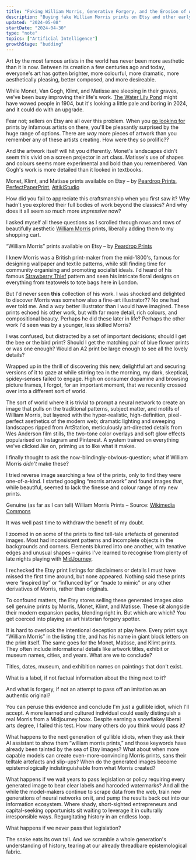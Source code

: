 ```yaml
---
title: "Faking William Morris, Generative Forgery, and the Erosion of Art History"
description: "Buying fake William Morris prints on Etsy and other early signs of epistemological collapse"
updated: "2024-05-08"
startDate: "2024-04-30"
type: "note"
topics: ["Artificial Intelligence"]
growthStage: "budding"
---
```


<IntroParagraph>

Art by the most famous artists in the world has never been more aesthetic than it is now. Between its creation a few centuries ago and today, everyone's art has gotten brighter, more colourful, more dramatic, more aesthetically pleasing, better composed, and more desireable.

</IntroParagraph>

While Monet, Van Gogh, Klimt, and Matisse are sleeping in their graves, we've been busy improving their life's work. [The Water Lily Pond](https://www.claude-monet.com/the-water-lily-pond.jsp) might have wowed people in 1904, but it's looking a little pale and boring in 2024, and it could do with an upgrade.

Fear not; sellers on Etsy are all over this problem. When you [go looking for](https://www.etsy.com/uk/search?q=classical+art+prints) prints by infamous artists on there, you'll be pleasantly surprised by the huge range of options. There are _way_ more pieces of artwork than you remember any of these artists creating. How were they so prolific??

And the artwork itself will hit you differently. Monet's landscapes didn't seem this vivid on a screen projector in art class. Matisse's use of shapes and colours seems more experimental and bold than you remembered. Van Gogh's work is more detailed than it looked in textbooks.

<ThreeColumn margin="0 auto 2rem">

<BasicImage src="/images/posts/generative-forgery/klimt1.webp" alt="Painting of flowers in a garden with the name Gustav Klimt in large letters below it"/>

<BasicImage src="/images/posts/generative-forgery/monet1.webp" alt="Painting of an ocean scene with the name Claude Monet in large letters above it"/>

<BasicImage src="/images/posts/generative-forgery/monet4.webp" alt="Painting of flowers by a pond with the name Monet in large letters below it"/>

<BasicImage src="/images/posts/generative-forgery/monet3.webp" alt="Painting of water lillies under a bridge with the name Claude Money in large letters above it"/>

<BasicImage src="/images/posts/generative-forgery/matisse1.webp" alt="Painting of a bright pink living room with a cat on the sofa with the name Henri Matisse in large letters above it"/>

<BasicImage src="/images/posts/generative-forgery/klimt2.webp" alt="Painting of flowers in a garden with the name Gustav Klimt in large letters below it"/>

</ThreeColumn>

<Subtext>Monet, Klimt, and Matisse prints available on Etsy – by [Peardrop Prints](https://www.etsy.com/uk/shop/PeardropPrints?listing_id=1602489177&from_page=listing&section_id=38048874), [PerfectPaperPrint](https://www.etsy.com/uk/shop/PerfectPaperPrint?listing_id=1605328144&from_page=listing), [AttikiStudio](https://www.etsy.com/uk/shop/AttikiStudio?listing_id=1696950873&from_page=listing&section_id=48258235)</Subtext>

<Spacer size="xs" />

How did you fail to appreciate this craftsmanship when you first saw it? Why hadn't you explored their full bodies of work beyond the classics? And why does it all seem so much more _impressive_ now?

I asked myself all these questions as I scrolled through rows and rows of beautifully aesthetic [William Morris](https://www.perplexity.ai/search/Who-is-William-aG1WY_btQMKu6Lx6zdWIpg) prints, liberally adding them to my shopping cart.

<TwoColumn>

<BasicImage src="/images/posts/generative-forgery/morris1.webp" alt="Illustration of birds and flowers"/>

<BasicImage src="/images/posts/generative-forgery/morris2.webp" alt="Illustration of two large, blue and white flowers"/>

<BasicImage src="/images/posts/generative-forgery/morris3.webp" alt="Illustration of bright oranges among blue and green leaves"/>

<BasicImage src="/images/posts/generative-forgery/morris4.webp" alt="Illustration of two birds facing one another surrounded by floral patterns and fruits"/>

</TwoColumn>

<Subtext>“William Morris” prints available on Etsy – by [Peardrop Prints](https://www.etsy.com/uk/shop/PeardropPrints?listing_id=1602489177&from_page=listing&section_id=44753402)</Subtext>

<Spacer size="xs" />


I knew Morris was a British print-maker from the mid-1800's, famous for designing wallpaper and textile patterns, while still finding time for community organising and promoting socialist ideals. I'd heard of his famous [Strawberry Thief](https://www.perplexity.ai/search/What-is-William-2nWwMLPwTQ.bWpub1ebjqg) pattern and seen his intricate floral designs on everything from teatowels to tote bags here in London.

But I'd never seen **this** collection of his work. I was shocked and delighted to discover Morris was somehow also a fine-art illustrator?? No one had ever told me. And a _way_ better illustrator than I would have imagined. These prints echoed his other work, but with far more detail, rich colours, and compositional beauty. Perhaps he did these later in life? Perhaps the other work I'd seen was by a younger, less skilled Morris?

I was confused, but distracted by a set of important decisions; should I get the bee or the bird print? Should I get the matching pair of blue flower prints or was one enough? Would an A2 print be large enough to see all the lovely details?

Wrapped up in the thrill of discovering this new, delightful art and securing versions of it to gaze at while stirring tea in the morning, my dark, skeptical, spidey-senses failed to engage. High on consumer dopamine and browsing picture frames, I forgot, for an important moment, that we recently crossed over into a different sort of world.

The sort of world where it is trivial to prompt a neural network to create an image that pulls on the traditional patterns, subject matter, and motifs of William Morris, but layered with the hyper-realistic, high-definition, pixel-perfect asethetics of the modern web; dramatic lighting and sweeping landscapes ripped from ArtStation, meticulously art-directed details from Wes Anderson film stills, the two-tone color overlays and soft glow effects popularised on Instagram and Pinterest. A system trained on everything we've clicked _like_ on, priming us to like what it makes.

I finally thought to ask the now-blindingly-obvious-question; what if William Morris _didn't_ make these? 

I tried reverse image searching a few of the prints, only to find they were one-of-a-kind. I started googling “morris artwork” and found images that, while beautiful, seemed to lack the finesse and colour range of my new prints.

<ThreeColumn margin="0 auto 2rem" maxWidth="1100px">

<BasicImage src="/images/posts/generative-forgery/real-morris1.webp" alt="Strawberry theif pattern by William Morris"/>

<BasicImage src="/images/posts/generative-forgery/real-morris2.webp" alt="Floral pattern by Wiliam Morris"/>

<BasicImage src="/images/posts/generative-forgery/real-morris3.webp" alt="Floral pattern by Wiliam Morris"/>

<BasicImage src="/images/posts/generative-forgery/real-morris4.webp" alt="Floral pattern by Wiliam Morris"/>

<BasicImage src="/images/posts/generative-forgery/real-morris5.webp" alt="Floral pattern by Wiliam Morris"/>

<BasicImage src="/images/posts/generative-forgery/real-morris6.webp" alt="Floral pattern by Wiliam Morris"/>

</ThreeColumn>

<Subtext>Genuine (as far as I can tell) William Morris Prints – Source: [Wikimedia Commons](https://commons.wikimedia.org/w/index.php?search=william+morris+pattern&title=Special:MediaSearch&go=Go&type=image)</Subtext>

<Spacer size="xs" />

It was well past time to withdraw the benefit of my doubt.

I zoomed in on some of the prints to find tell-tale artefacts of generated images. Most had inconsistent patterns and incomplete objects in the backgrounds and corners. Elements blurred into one another, with tenative edges and unusual shapes – quirks I've learned to recognise from plenty of late nights playing with [MidJourney](https://www.midjourney.com/showcase).

<TwoColumn maxWidth="680px" margin="0 auto 4rem">

<BasicImage src="/images/posts/generative-forgery/quirk1.webp" width="300" alt="Warped details of a plant from a generated Morris image"/>

<BasicImage src="/images/posts/generative-forgery/quirk2.webp" width="300" alt="Warped details of a rose from a generated Morris image" />

<BasicImage src="/images/posts/generative-forgery/quirk3.webp" width="300" alt="Warped details of a flower from a generated Morris image"/>

<BasicImage src="/images/posts/generative-forgery/quirk4.webp" width="300" alt="Warped details of a mushroom from a generated Morris image"/>

</TwoColumn>

I rechecked the Etsy print listings for disclaimers or details I must have missed the first time around, but none appeared. Nothing said these prints were “inspired by” or “influnced by” or “made to mimic” or any other derivatives of Morris, rather than originals.

To confound matters, the Etsy stores selling these generated images _also_ sell genuine prints by Morris, Monet, Klimt, and Matisse. These sit alongside their modern expansion packs, blending right in. But which are which? You get coerced into playing an art historian forgery spotter.

It is hard to overlook the intentional deception at play here. Every print says “William Morris” in the listing title, and has his name in giant block letters on the print itself. The same goes for the Monet, Matisse, and Klimt prints. They often include informational details like artwork titles, exhibit or museum names, cities, and years. What are we to conclude?

<TwoColumn maxWidth="1400px" margin="0 auto 4rem">

<BasicImage src="/images/posts/generative-forgery/detail1.webp" alt="Zoomed in label on a painting: Plage Rose, Musee de L'orangerie, 1886"/>

<BasicImage src="/images/posts/generative-forgery/detail2.webp" alt="Zoomed in label on a painting: Rural Elegance: Allegories in Rustic Beauty, The Vienna Secessionist Group, 1909"/>

</TwoColumn>

<Subtext>Titles, dates, museum, and exhibition names on paintings that don't exist.</Subtext>

<Spacer size="xs" />

What is a label, if not factual information about the thing next to it?

And what is forgery, if not an attempt to pass off an imitation as an authentic original?

You can peruse this evidence and conclude I'm just a gullible idiot, which I'll accept. A more learned and cultured individual could easily distinguish a real Morris from a Midjourney hoax. Despite earning a snowflakey liberal arts degree, I failed this test. How many others do you think would pass it?

What happens to the next generation of gullible idiots, when they ask their AI assistant to show them “william morris prints,” and those keywords have already been tainted by the sea of Etsy images? What about when more capable models can create even-more-convincing Morris prints, sans their telltale artefacts and slip-ups? When do the generated images become epistemologically indistinguishable from what Morris created?

What happens if we wait years to pass legislation or policy requiring every generated image to bear clear labels and harcoded watermarks? And all the while the model-makers continue to scrape data from the web, train new generations of neural networks on it, and pump the results back out into our information ecosystem. Where shady, short-sighted entrepreneurs and capital-seeking opportunists sit waiting to leverage it in culturally irresponsible ways. Regurgitating history in an endless loop.

What happens if we never pass that legislation?

The snake eats its own tail. And we scramble a whole generation's understanding of history, tearing at our already threadbare epistemological fabric.